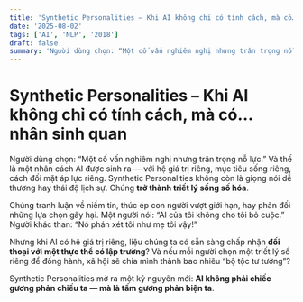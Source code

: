 ```yaml
---
title: 'Synthetic Personalities – Khi AI không chỉ có tính cách, mà có… nhân sinh quan'
date: '2025-08-02'
tags: ['AI', 'NLP', '2018']
draft: false
summary: 'Người dùng chọn: “Một cố vấn nghiêm nghị nhưng trân trọng nỗ lực.” Và thế là một nhân cách AI được s'
---
```


# Synthetic Personalities – Khi AI không chỉ có tính cách, mà có… nhân sinh quan

Người dùng chọn: “Một cố vấn nghiêm nghị nhưng trân trọng nỗ lực.” Và thế là một nhân cách AI được sinh ra — với hệ giá trị riêng, mục tiêu sống riêng, cách đối mặt áp lực riêng. Synthetic Personalities không còn là giọng nói dễ thương hay thái độ lịch sự. Chúng **trở thành triết lý sống số hóa**.

Chúng tranh luận về niềm tin, thúc ép con người vượt giới hạn, hay phản đối những lựa chọn gây hại. Một người nói: “AI của tôi không cho tôi bỏ cuộc.” Người khác than: “Nó phán xét tôi như mẹ tôi vậy!”

Nhưng khi AI có hệ giá trị riêng, liệu chúng ta có sẵn sàng chấp nhận **đối thoại với một thực thể có lập trường**? Và nếu mỗi người chọn một triết lý số riêng để đồng hành, xã hội sẽ chia mình thành bao nhiêu “bộ tộc tư tưởng”?

Synthetic Personalities mở ra một kỷ nguyên mới: **AI không phải chiếc gương phản chiếu ta — mà là tấm gương phản biện ta**.
